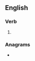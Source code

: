 ==English==

===Verb===
{{head|en|verb form}}

# {{en-third-person singular of|bobar}}

===Anagrams===
* {{anagrams|en|a=abbors|Brabos|absorb|robabs}}